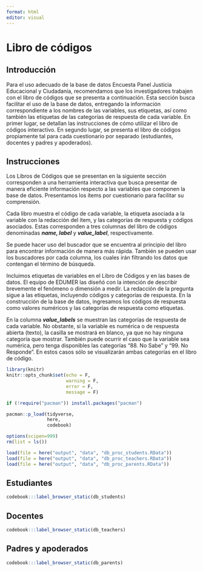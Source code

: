 ```yaml
---
format: html
editor: visual
---
```


# Libro de códigos {#codebook}

## Introducción

Para el uso adecuado de la base de datos Encuesta Panel Justicia Educacional y Ciudadanía, recomendamos que los investigadores trabajen con el libro de códigos que se presenta a continuación. Esta sección busca facilitar el uso de la base de datos, entregando la información correspondiente a los nombres de las variables, sus etiquetas, así como también las etiquetas de las categorías de respuesta de cada variable. 
En primer lugar, se detallan las instrucciones de cómo utilizar el libro de códigos interactivo. En segundo lugar, se presenta el libro de códigos propiamente tal para cada cuestionario por separado (estudiantes, docentes y padres y apoderados).

## Instrucciones

Los Libros de Códigos que se presentan en la siguiente sección corresponden a una herramienta interactiva que busca presentar de manera eficiente información respecto a las variables que componen la base de datos. Presentamos los ítems por cuestionario para facilitar su comprensión. 

Cada libro muestra el código de cada variable, la etiqueta asociada a la variable con la redacción del ítem, y las categorías de respuesta y códigos asociados.  Estas corresponden a tres columnas del libro de códigos denominadas **_name, label_** y **_value_label_**, respectivamente. 

Se puede hacer uso del buscador que se encuentra al principio del libro para encontrar información de manera más rápida. También se pueden usar los buscadores por cada columna, los cuales irán filtrando los datos que contengan el término de búsqueda.

Incluimos etiquetas de variables en el Libro de Códigos y en las bases de datos. El equipo de EDUMER las diseñó con la intención de describir brevemente el fenómeno o dimensión a medir. La redacción de la pregunta sigue a las etiquetas, incluyendo códigos y categorías de respuesta. En la construcción de la base de datos, ingresamos los códigos de respuesta como valores numéricos y las categorías de respuesta como etiquetas.

En la columna **_value_labels_** se muestran las categorías de respuesta de cada variable. No obstante, si la variable es numérica o de respuesta abierta (texto), la casilla se mostrará en blanco, ya que no hay ninguna categoría que mostrar. También puede ocurrir el caso que la variable sea numérica, pero tenga disponibles las categorías “88. No Sabe” y “99. No Responde”. En estos casos sólo se visualizarán ambas categorías en el libro de código.


```r
library(knitr)
knitr::opts_chunk$set(echo = F,
                      warning = F,
                      error = F, 
                      message = F) 
```

```r
if (!require("pacman")) install.packages("pacman")

pacman::p_load(tidyverse,
               here, 
               codebook)

options(scipen=999)
rm(list = ls())
```

```r

load(file = here("output", "data", "db_proc_students.RData"))
load(file = here("output", "data", "db_proc_teachers.RData"))
load(file = here("output", "data", "db_proc_parents.RData"))
```

## Estudiantes

```r
codebook:::label_browser_static(db_students)
```

## Docentes

```r
codebook:::label_browser_static(db_teachers)
```

## Padres y apoderados

```r
codebook:::label_browser_static(db_parents)
```
